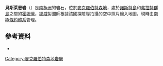 {{Coord|67|36|S|62|44|E|source:GNIS|display=title}}

'''貝斯萊恩岩'''（{{lang-en|Baseline Rock}}）是[[南極洲|南極洲]]的岩石，位於[[麥克羅伯特森地|麥克羅伯特森地]]，處於[[諾斯特島|諾斯特島]]和[[弗拉特群島|弗拉特群島]]之間的[[霍姆灣|霍姆灣]]，[[挪威|挪威]]製圖師根據該國探險隊拍攝的空中照片繪入地圖，現時由[[南極條約體系|南極條約體系]]管理。

==參考資料==
* {{usgs-gazetteer|id=1052}}

{{DEFAULTSORT:Baseline Rock}}
[[Category:麥克羅伯特森地岩層|Category:麥克羅伯特森地岩層]]


{{MacRobertsonLand-geo-stub}}